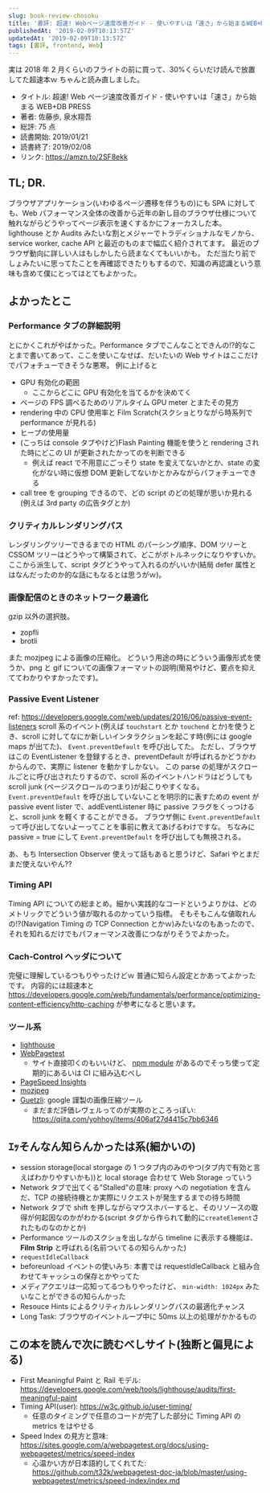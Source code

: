 ```yaml
---
slug: book-review-chosoku
title: '書評: 超速! Webページ速度改善ガイド - 使いやすいは「速さ」から始まるWEB+DB PRESS'
publishedAt: '2019-02-09T10:13:57Z'
updatedAt: '2019-02-09T10:13:57Z'
tags: [書評, frontend, Web]
---
```


実は 2018 年 2 月くらいのフライトの前に買って、30%くらいだけ読んで放置してた超速本ｗ
ちゃんと読み直しました。

- タイトル: 超速! Web ページ速度改善ガイド - 使いやすいは「速さ」から始まる WEB+DB PRESS
- 著者: 佐藤歩, 泉水翔吾
- 総評: 75 点
- 読書開始: 2019/01/21
- 読書終了: 2019/02/08
- リンク: https://amzn.to/2SF8ekk

## TL; DR.

ブラウザアプリケーション(いわゆるページ遷移を伴うもの)にも SPA に対しても、Web パフォーマンス全体の改善から近年の新し目のブラウザ仕様について触れながらどうやってページ表示を速くするかにフォーカスした本。
lighthouse とか Audits みたいな割とメジャーでトラディショナルなモノから、service worker, cache API と最近のものまで幅広く紹介されてます。
最近のブラウザ動向に詳しい人はもしかしたら読まなくてもいいかも。
ただ当たり前でしょみたいに思ってたことを再確認できたりもするので、知識の再認識という意味も含めて僕にとってはとてもよかった。

## よかったとこ

### Performance タブの詳細説明

とにかくこれがやばかった。Performance タブでこんなことできんの!?的なことまで書いてあって、ここを使いこなせば、だいたいの Web サイトはここだけでパフォチューできそうな悪寒。
例に上げると

- GPU 有効化の範囲
  - ここからどこに GPU 有効化を当てるかを決めてく
- ページの FPS 調べるためのリアルタイム GPU meter とまたその見方
- rendering 中の CPU 使用率と Film Scratch(スクショとりながら時系列で performance が見れる)
- ヒープの使用量
- (こっちは console タブやけど)Flash Painting 機能を使うと rendering された時にどこの UI が更新されたかってのを判断できる
  - 例えば react で不用意にごっそり state を変えてないかとか、state の変化がない時に仮想 DOM 更新してないかとかみながらパフォチューできる
- call tree を grouping できるので、どの script のどの処理が思いか見れる(例えば 3rd party の広告タグとか)

### クリティカルレンダリングパス

レンダリングツリーできるまでの HTML のパーシング順序、DOM ツリーと CSSOM ツリーはどうやって構築されて、どこがボトルネックになりやすいか。
ここから派生して、script タグどうやって入れるのがいいか(結局 defer 属性とはなんだったのか的な話にもなるとは思うがｗ)。

### 画像配信のときのネットワーク最適化

gzip 以外の選択肢。

- zopfli
- brotli

また mozjpeg による画像の圧縮化。
どういう用途の時にどういう画像形式を使うか、png と gif についての画像フォーマットの説明(簡易やけど、要点を抑えててわかりやすかったです)。

### Passive Event Listener

ref: https://developers.google.com/web/updates/2016/06/passive-event-listeners
scroll 系のイベント(例えば `touchstart` とか `touchend` とか)を使うとき、scroll に対してなにか新しいインタラクションを起こす時(例には google maps が出てた)、 `Event.preventDefault` を呼び出してた。
ただし、ブラウザはこの EventListener を登録するとき、preventDefault が呼ばれるかどうかわからんので、実際に listener を動かすしかない。
この parse の処理がスクロールごとに呼び出されたりするので、scroll 系のイベントハンドラはどうしても scroll junk (ページスクロールのつまり)が起こりやすくなる。
`Event.preventDefault` を呼び出していないことを明示的に表すための event が passive event lister で、addEventListener 時に passive フラグをくっつけると、scroll junk を軽くすることができる。
ブラウザ側に `Event.preventDefault` って呼び出してないよーってことを事前に教えてあげるわけですな。
ちなみに passive = true にして `Event.preventDefault` を呼び出しても無視される。

あ、もち Intersection Observer 使えって話もあると思うけど、Safari やとまだまだ使えないやん??

### Timing API

Timing API についての総まとめ。細かい実践的なコードというよりかは、どのメトリックでどういう値が取れるのかっていう指標。
そもそもこんな値取れんの!?(Navigation Timing の TCP Connection とかｗ)みたいなのもあったので、それを知れるだけでもパフォーマンス改善につながりそうでよかった。

### Cach-Control ヘッダについて

完璧に理解しているつもりやったけどｗ
普通に知らん設定とかあってよかったです。
内容的には超速本と https://developers.google.com/web/fundamentals/performance/optimizing-content-efficiency/http-caching が参考になると思います。

### ツール系

- [lighthouse](https://www.npmjs.com/package/lighthouse)
- [WebPagetest](https://www.webpagetest.org/)
  - サイト直接叩くのもいいけど、 [npm module](https://www.npmjs.com/package/webpagetest) があるのでそっち使って定期的にあるいは CI に組み込むべし
- [PageSpeed Insights](https://github.com/addyosmani/psi/)
- [mozjpeg](https://github.com/mozilla/mozjpeg)
- [Guetzli](https://github.com/google/guetzli): google 謹製の画像圧縮ツール
  - まだまだ評価レヴェルってのが実際のところっぽい: https://qiita.com/yohhoy/items/406af27d4415c7bb6346

## ｴｯそんなん知らんかったは系(細かいの)

- session storage(local storgage の 1 つタブ内のみのやつ(タブ内で有効と言えばわかりやすいかも))と local storage 合わせて Web Storage っていう
- Network タブで出てくる"Stalled"の意味: proxy への negotiation を含んだ、TCP の接続待機とか実際にリクエストが発生するまでの待ち時間
- Network タブで shift を押しながらマウスホバーすると、そのリソースの取得が何起因なのかがわかる(script タグから作られて動的に`createElement`されたものなのかとか)
- Performance ツールのスクショを出しながら timeline に表示する機能は、 **Film Strip** と呼ばれる(名前ついてるの知らんかった)
- `requestIdleCallback`
- beforeunload イベントの使いみち: 本書では requestIdleCallback と組み合わせてキャッシュの保存とかやってた
- メディアクエリは一応知ってるつもりやったけど、 `min-width: 1024px` みたいなことができるの知らんかった
- Resouce Hints によるクリティカルレンダリングパスの最適化チャンス
- Long Task: ブラウザのイベントループ中に 50ms 以上の処理がかかるもの

## この本を読んで次に読むべしサイト(独断と偏見による)

- First Meaningful Paint と Rail モデル: https://developers.google.com/web/tools/lighthouse/audits/first-meaningful-paint
- Timing API(user): https://w3c.github.io/user-timing/
  - 任意のタイミングで任意のコードが完了した部分に Timing API の metrics をはやせる
- Speed Index の見方と意味: https://sites.google.com/a/webpagetest.org/docs/using-webpagetest/metrics/speed-index
  - 心温かい方が日本語約してくれてた: https://github.com/t32k/webpagetest-doc-ja/blob/master/using-webpagetest/metrics/speed-index/index.md
